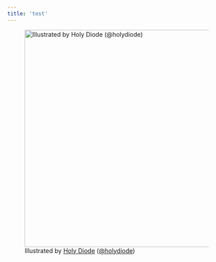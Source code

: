 ```yaml
---
title: 'test'
---
```


::: {.align-center}
:::: {.flex-container}
![Illustrated by <a href="https://www.holydiode.com/">Holy Diode</a> (<a href="https://www.instagram.com/holy.diode/">@holydiode</a>)](conductor.png){height=500px}
::::
:::
